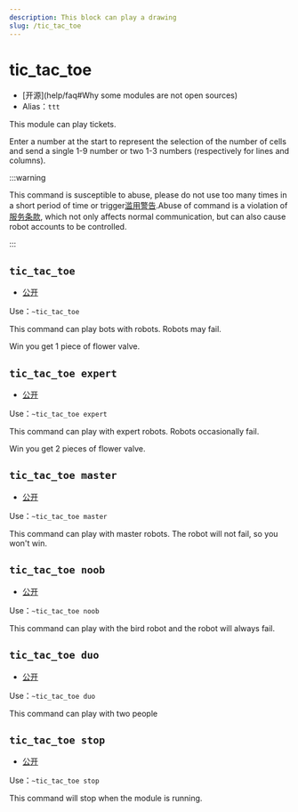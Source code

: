 ```yaml
---
description: This block can play a drawing
slug: /tic_tac_toe
---
```


# tic_tac_toe

-   [开源]\(help/faq#Why some modules are not open sources)
-   Alias：`ttt`

This module can play tickets.

Enter a number at the start to represent the selection of the number of cells and send a single 1-9 number or two 1-3 numbers (respectively for lines and columns).

:::warning

This command is susceptible to abuse, please do not use too many times in a short period of time or trigger[滥用警告](abuse_warning).Abuse of command is a violation of[服务条款](policy), which not only affects normal communication, but can also cause robot accounts to be controlled.

:::

## `tic_tac_toe`

-   [公开](permissions)

Use：`~tic_tac_toe`

This command can play bots with robots. Robots may fail.

Win you get 1 piece of flower valve.

## `tic_tac_toe expert`

-   [公开](permissions)

Use：`~tic_tac_toe expert`

This command can play with expert robots. Robots occasionally fail.

Win you get 2 pieces of flower valve.

## `tic_tac_toe master`

-   [公开](permissions)

Use：`~tic_tac_toe master`

This command can play with master robots. The robot will not fail, so you won't win.

## `tic_tac_toe noob`

-   [公开](permissions)

Use：`~tic_tac_toe noob`

This command can play with the bird robot and the robot will always fail.

## `tic_tac_toe duo`

-   [公开](permissions)

Use：`~tic_tac_toe duo`

This command can play with two people

## `tic_tac_toe stop`

-   [公开](permissions)

Use：`~tic_tac_toe stop`

This command will stop when the module is running.
